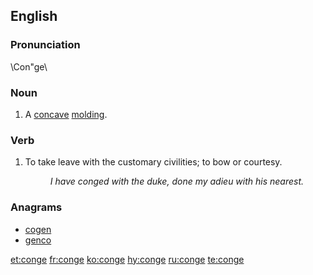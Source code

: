 {{also|congé}}

==English==
===Pronunciation===
\Con"ge\
===Noun===
{{en-noun}}

# A [[concave]] [[molding]].

===Verb===
{{en-verb|cong|ed}}
# {{context|intransitive|lang=en}} To take leave with the customary civilities; to bow or courtesy.
#:''I have conged with the duke, done my adieu with his nearest.''

===Anagrams===
* [[cogen#English|cogen]]
* [[genco#English|genco]]

[[et:conge]]
[[fr:conge]]
[[ko:conge]]
[[hy:conge]]
[[ru:conge]]
[[te:conge]]